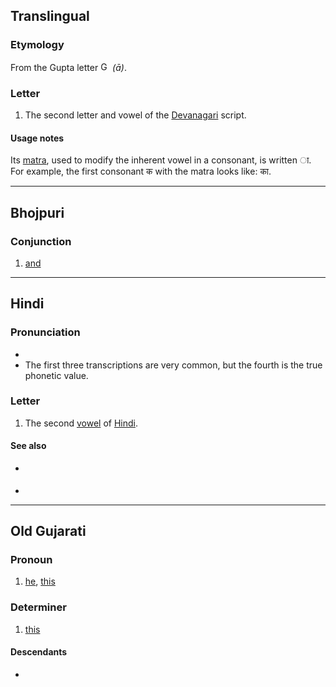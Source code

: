 {{character info/new}}
==Translingual==

===Etymology===
From the Gupta letter [[File:Gupta_allahabad_aa.svg|15px]] ''(ā)''.

===Letter===
{{mul-Deva|ā}}

# The second letter and vowel of the [[Devanagari]] script.

====Usage notes====
Its [[matra]], used to modify the inherent vowel in a consonant, is written ा. For example, the first consonant क with the matra looks like: का.

----

==Bhojpuri==

===Conjunction===
{{head|bho|conjunction|tr=ā}}

# [[and]]

----

==Hindi==

===Pronunciation===
* {{IPA|/aː/|/a/|/ɑː/|[äː]|lang=hi}}
* The first three transcriptions are very common, but the fourth is the true phonetic value.

===Letter===
{{head|hi|letter|tr=ā}}

# The second [[vowel]] of [[Hindi]].

====See also====
* {{sense|matra}} {{l|hi|ा|tr=ā}}
* {{list:Devanagari script letters/hi}}

----

==Old Gujarati==

===Pronoun===
{{head|inc-ogu|pronoun|tr=ā}}

# [[he]], [[this]]

===Determiner===
{{head|inc-ogu|determiner|tr=ā}}

# [[this]]

====Descendants====
* {{desc|gu|આ}}